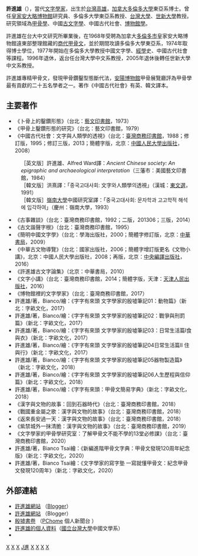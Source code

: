 '''許進雄'''（{{bd|1941年}}），當代[[文字學家|文字學家]]，出生於[[台灣|台灣]][[高雄|高雄]]，[[加拿大|加拿大]][[多倫多大學|多倫多大學]]東亞系博士。曾任[[皇家安大略博物館|皇家安大略博物館]]研究員、多倫多大學東亞系教授、[[台灣大學|台灣大學]]、[[世新大學|世新大學]]教授。研究領域為[[甲骨學|甲骨學]]、中國[[古文字學|古文字學]]、中國古代社會、[[博物館學|博物館學]]。

許進雄在台大中文研究所畢業後，在1968年受聘為加拿大[[多倫多市|多倫多市]]皇家安大略博物館遠東部整理館藏的[[商代|商代]][[甲骨文|甲骨文]]，並於期間攻讀多倫多大學東亞系，1974年取得博士學位，1977年開始在多倫多大學教授中國文字學、[[經學|經學]]史、中國古代社會等課程。1996年退休，返台任台灣大學中文系教授，2005年退休後轉任世新大學中文系教授。

許進雄專精甲骨文，發現甲骨鑽鑿型態斷代法，[[安陽博物館|安陽博物館]]甲骨展覽廳評為甲骨學最有貢獻的二十五名學者之一。著作《中國古代社會》有英、韓文譯本。

==主要著作==
*《卜骨上的鑿鑽形態》（台北：[[藝文印書館|藝文印書館]]，1973）
*《甲骨上鑿鑽形態的研究》（台北：藝文印書館，1979）
*《中國古代社會：文字與人類學的透視》（台北：[[臺灣商務印書館|臺灣商務印書館]]，1988；修訂版，1995；修訂三版，2013；簡體字版，北京：[[中國人民大學出版社|中國人民大學出版社]]，2008）
:［英文版］許進雄、Alfred Ward譯：''Ancient Chinese society: An epigraphic and archaeological interpretation''（三藩市：美國藝文印書館，1984）
:［韓文版］洪熹譯：「중국고대사회: 文字와人類學의透視」（漢城：[[東文選|東文選]]，1991）
:［韓文版］[[嶺南大學_(韓國)|嶺南大學]]中國研究室譯：「중국고대사회: 문자학과 고고학적 해석에 입각하여」（慶州：嶺南大學，1993）
*《古事雜談》（台北：臺灣商務印書館，1992；二版，201306；三版，2014）
*《古文諧聲字根》（台北：臺灣商務印書館，1995）
*《簡明中國文字學》（台北：學海出版社，2000；簡體字修訂版，北京：[[中華書局|中華書局]]，2009）
*《中華古文物導覽》（台北：國家出版社，2006；簡體字增訂版更名《文物小講》，北京：中國人民大學出版社，2008；再版，北京：[[中央編譯出版社|中央編譯出版社]]，2016）	
*《許進雄古文字論集》（北京：中華書局，2010）
*《文字小講》（台北：臺灣商務印書館，2014；簡體字版，天津：[[天津人民出版社|天津人民出版社]]，2016）
*《博物館裡的文字學家》（台北：臺灣商務印書館，2017）
*許進雄/著，Bianco/繪：《字字有來頭 文字學家的殷墟筆記01：動物篇》（新北：字畝文化，2017）
*許進雄/著，Bianco/繪：《字字有來頭 文字學家的殷墟筆記02：戰爭與刑罰篇》（新北：字畝文化，2017）
*許進雄/著，Bianco/繪：《字字有來頭 文字學家的殷墟筆記03：日常生活篇Ⅰ食與衣》（新北：字畝文化，2017）
*許進雄/著，Bianco/繪：《字字有來頭 文字學家的殷墟筆記04日常生活篇Ⅱ 住與行》（新北：字畝文化，2017）
*許進雄/著，Bianco/繪：《字字有來頭 文字學家的殷墟筆記05器物製造篇》（新北：字畝文化，2018）
*許進雄/著，Bianco/繪：《字字有來頭 文字學家的殷墟筆記06人生歷程與信仰篇》（新北：字畝文化，2018）
*許進雄/著，Bianco/繪：《字字有來頭：甲骨文簡易字典》（新北：字畝文化，2018）
*《漢字與文物的故事：回到石器時代》（台北：臺灣商務印書館，2018）
*《戰國重金屬之歌：漢字與文物的故事》（台北：臺灣商務印書館，2018）
*《返來長安過一天：漢字與文物的故事》（台北：臺灣商務印書館，2018）
*《紫禁城外一抹清脆：漢字與文物的故事》（台北：臺灣商務印書館，2019）
*《文字學家的甲骨學研究室：了解甲骨文不能不學的13堂必修課》（台北：臺灣商務印書館，2020）
*許進雄/著，Bianco Tsai繪：《新編進階甲骨文字典：甲骨文發現120周年紀念版》（新北：字畝文化，2020）
*許進雄/著，Bianco Tsai繪：《文字學家的寫字塾 一寫就懂甲骨文：紀念甲骨文發現120周年》（新北：字畝文化，2020）

==外部連結==
*[http://jameshsu3284.blogspot.com/ 許進雄網站] {{Wayback|url=http://jameshsu3284.blogspot.com/ |date=20200219205224 }}（[[Blogger|Blogger]]）
*[http://jameshsu32.blogspot.com/ 許進雄網站] {{Wayback|url=http://jameshsu32.blogspot.com/ |date=20200201133712 }}（Blogger）
*[http://mypaper.pchome.com.tw/jameshsu12 殷墟書卷] {{Wayback|url=http://mypaper.pchome.com.tw/jameshsu12 |date=20200806142918 }}（[[PChome|PChome]] 個人新聞台 ）
*[https://web.archive.org/web/20110930055821/http://www.cl.ntu.edu.tw/people/bio.php?PID=95 許進雄的個人資料]（[[國立台灣大學|國立台灣大學]]中國文學系）
*{{cite news|url=http://www.merit-times.com.tw/NewsPage.aspx?unid=207269|title=許進雄 比年輕人更年輕|publisher=[[人間福報|人間福報]]|date=2010-10-30|language=zh-tw|accessdate=2011-12-29|archive-date=2020-02-01|archive-url=https://web.archive.org/web/20200201133610/http://www.merit-times.com.tw/NewsPage.aspx?unid=207269|dead-url=no}}

{{normdaten}}
[[Category:國立臺灣大學校友|X]]
[[Category:國立臺灣大學教授|X]]
[[Category:世新大學教授|X]]
[[Category:許姓|J進]]
[[Category:文字學家|X]]
[[Category:台灣學者|X]]
[[Category:多倫多大學校友|X]]
[[Category:高雄市人|X]]